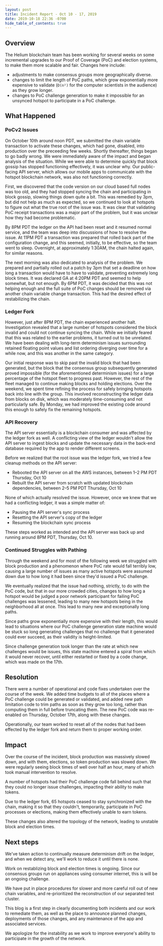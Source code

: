 ```yaml
---
layout: post
title: Incident Report - Oct 10 - 17, 2019
date: 2019-10-18 22:36 -0700
hide_table_of_contents: true
---
```


## Overview

The Helium blockchain team has been working for several weeks on some incremental upgrades to our
Proof of Coverage (PoC) and election systems, to make them more scalable and fair. Changes here
include:

<!--truncate-->

- adjustments to make consensus groups more geographically diverse.
- changes to limit the length of PoC paths, which grow exponentially more expensive to validate
  (`O(n²)` for the computer scientists in the audience) as they grow longer.
- changes to PoC challenge generation to make it impossible for an unsynced hotspot to participate
  in a PoC challenge.

## What Happened

### PoCv2 Issues

On October 10th around noon PDT, we submitted the chain variable transaction to activate these
changes, which had gone, disabled, into production over the preceeding few weeks. Shortly
thereafter, things began to go badly wrong. We were immediately aware of the impact and began
analysis of the situation. While we were able to determine quickly that block gossip has stopped
functioning effectively, it was unclear why. Our public-facing API server, which allows our mobile
apps to communicate with the hotspot blockchain network, was also not functioning correctly.

First, we discovered that the code version on our cloud based full nodes was too old, and they had
stopped syncing the chain and participating in block gossip, slowing things down quite a bit. This
was remedied by 3pm, but did not help as much as expected, so we continued to look at hotspots to
figure out what the true root of the issue was. It was clear that validating PoC receipt
transactions was a major part of the problem, but it was unclear how they had become problematic.

By 8PM PDT the ledger on the API had been reset and it resumed normal service, and the team was deep
into discussions of how to resolve the issue. At 11PM PDT a transaction was prepared that rolled
back part of the configuration change, and this seemed, initially, to be effective, so the team went
to sleep. Overnight, at approximately 1:30AM, the chain halted again, for similar reasons.

The next morning was also dedicated to analysis of the problem. We prepared and partially rolled out
a patch by 3pm that set a deadline on how long a transaction would have to have to validate,
preventing extremely long block times. It was declared GA at 4:20PM PDT and seemed to help somewhat,
but not enough. By 6PM PDT, it was decided that this was not helping enough and the full suite of
PoC changes should be removed via another chain variable change transaction. This had the desired
effect of restabilizing the chain.

### Ledger Fork

However, just after 8PM PDT, the chain experienced another halt. Investigation revealed that a large
number of hotspots considered the block invalid and could not continue syncing the chain. While we
initially feared that this was related to the earlier problems, it turned out to be unrelated. We
have been dealing with long-term determinism issues surrounding retained floating point values and
list ordering diverging over time for a while now, and this was another in the same category.

Our initial response was to skip past the invalid block that had been generated, but the block that
the consensus group subsequently generated proved impossible (for the aforementioned determinism
issues) for a large percentage of the hotspot fleet to progress past. However, the rest of the fleet
managed to continue making blocks and holding elections. Over the weekend, we spent time refining
the process for safely bringing hotspots back into line with the group. This involved reconstructing
the ledger data from blocks on disk, which was moderately time-consuming and not particularly safe.
By Monday, we had improved the existing code around this enough to safely fix the remaining
hotspots.

### API Recovery

The API server essentially is a blockchain consumer and was affected by the ledger fork as well. A
conflicting view of the ledger wouldn't allow the API server to ingest blocks and update the
necessary data in the back-end database required by the app to render different screens.

Before we realized that the root issue was the ledger fork, we tried a few cleanup methods on the
API server:

- Rebooted the API server on all the AWS instances, between 1–2 PM PDT Thursday, Oct 10
- Rebuilt the API server from scratch with updated blockchain dependencies, between 2–5 PM PDT
  Thursday, Oct 10

None of which actually resolved the issue. However, once we knew that we had a conflicting ledger,
it was a simple matter of:

- Pausing the API server's sync process
- Resetting the API server's copy of the ledger
- Resuming the blockchain sync process

These steps worked as intended and the API server was back up and running around 8PM PDT, Thursday,
Oct 10.

### Continued Struggles with Pathing

Through the weekend and for most of the following week we struggled with block production and a
phenomenon where PoC rate would fall terribly low, causing a large number of issues as many active
hotspots were assumed down due to how long it had been since they'd issued a PoC challenge.

We eventually realized that the issue had nothing, strictly, to do with the PoC code, but that in
our more crowded cities, changes to how long a hotspot would be judged a poor network participant
for failing PoC challenges was lessened, leading to many new hotspots being in the neighborhood all
at once. This lead to many new and exceptionally long paths.

Since paths grow exponentially more expensive with their length, this would lead to situations where
our PoC challenge generation state machine would be stuck so long generating challenges that no
challenge that it generated could ever succeed, as their validity is height-limited.

Since challenge generation took longer than the rate at which new challenges would be issues, this
state machine entered a spiral from which it would never recover, until either restarted or fixed by
a code change, which was made on the 17th.

## Resolution

There were a number of operational and code fixes undertaken over the course of the week. We added
time budgets to all of the places where a PoC challenge could be generated or validated, and added
new path limitation code to trim paths as soon as they grow too long, rather than computing them in
full before truncating them. The new PoC code was re-enabled on Thursday, October 17th, along with
these changes.

Operationally, our team worked to reset all of the nodes that had been effected by the ledger fork
and return them to proper working order.

## Impact

Over the course of the incident, block production was massively slowed down, and with them,
elections, so token production was slowed down. We were regularly seeing block times of well over
half an hour, many of which took manual intervention to resolve.

A number of hotspots had their PoC challenge code fall behind such that they could no longer issue
challenges, impacting their ability to make tokens.

Due to the ledger fork, 65 hotspots ceased to stay synchronized with the chain, making it so that
they couldn't, temporarily, participate in PoC processes or elections, making them effectively
unable to earn tokens.

These changes also altered the topology of the network, leading to unstable block and election
times.

## Next steps

We've taken action to continually measure determinism drift on the ledger, and when we detect any,
we'll work to reduce it until there is none.

Work on restablizing block and election times is ongoing. Since our consensus groups run on
appliances using consumer internet, this is will be an ongoing challenge.

We have put in place procedures for slower and more careful roll out of new chain variables, and
re-prioritized the reconstruction of our separated test cluster.

This blog is a first step in clearly documenting both incidents and our work to remediate them, as
well as the place to announce planned changes, deployments of those changes, and any maintenance of
the app and associated services.

We apologize for the instability as we work to improve everyone's ability to participate in the
growth of the network.
